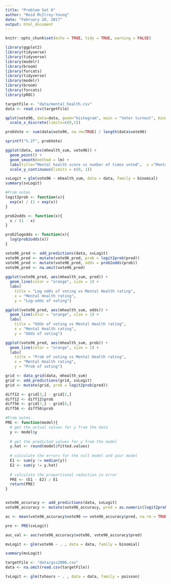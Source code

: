 ```yaml
---
title: "Problem Set 6"
author: "Reid McIlroy-Young"
date: "February 20, 2017"
output: html_document
---
```


``` r
knitr::opts_chunk$set(echo = TRUE, tidy = TRUE, warning = FALSE)

library(ggplot2)
library(tidyverse)
library(tidyverse)
library(modelr)
library(broom)
library(forcats)
library(tidyverse)
library(modelr)
library(broom)
library(forcats)
library(pROC)
```

``` r
targetFile <- "data/mental_health.csv"
data <- read.csv(targetFile)

qplot(vote96, data=data, geom="histogram", main = "Voter turnout", binwidth = 1, xlab = 'Number of times voted', ylab ='Count') +
  scale_x_discrete(limits=c(0,1))

probVote <- sum(data$vote96, na.rm=TRUE) / length(data$vote96)

sprintf("%.2f", probVote)
```


``` r

ggplot(data, aes(mhealth_sum, vote96)) +
  geom_point() +
  geom_smooth(method = lm) +
  labs(title="Mental health score vs number of times voted",  x ="Mental health score", y = "Number of times voted") +
  scale_y_continuous(limits = c(0, 1))
```

``` r
svLogit = glm(vote96 ~ mhealth_sum, data = data, family = binomial)
summary(svLogit)
```

``` r
#From notes
logit2prob <- function(x){
  exp(x) / (1 + exp(x))
}

prob2odds <- function(x){
  x / (1 - x)
}

prob2logodds <- function(x){
  log(prob2odds(x))
}

vote96_pred <- add_predictions(data, svLogit) 
vote96_pred <- mutate(vote96_pred, prob = logit2prob(pred))
vote96_pred <- mutate(vote96_pred, odds = prob2odds(prob))
vote96_pred <- na.omit(vote96_pred)
  
ggplot(vote96_pred, aes(mhealth_sum, pred)) +
  geom_line(color = "orange", size = 1) +
  labs(
    title = "Log odds of voting vs Mental Health rating",
    x = "Mental Health rating",
    y = "Log-odds of voting")
```


``` r
ggplot(vote96_pred, aes(mhealth_sum, odds)) +
  geom_line(color = "orange", size = 1) +
  labs(
    title = "Odds of voting vs Mental Health rating",
    x = "Mental Health rating",
    y = "Odds of voting")
```

``` r
ggplot(vote96_pred, aes(mhealth_sum, prob)) +
  geom_line(color = "orange", size = 1) +
  labs(
    title = "Prob of voting vs Mental Health rating",
    x = "Mental Health rating",
    y = "Prob of voting")

grid <- data_grid(data, mhealth_sum)
grid <- add_predictions(grid, svLogit)
grid <- mutate(grid, prob = logit2prob(pred))

diff12 <- grid[3,] - grid[2,]
diff12 <- diff12$prob
diff56 <- grid[7,] - grid[6,]
diff56 <- diff56$prob
```


``` r
#From notes
PRE <- function(model){
  # get the actual values for y from the data
  y <- model$y
  
  # get the predicted values for y from the model
  y.hat <- round(model$fitted.values)
  
  # calculate the errors for the null model and your model
  E1 <- sum(y != median(y))
  E2 <- sum(y != y.hat)
  
  # calculate the proportional reduction in error
  PRE <- (E1 - E2) / E1
  return(PRE)
}


vote96_accuracy <- add_predictions(data, svLogit)
vote96_accuracy <- mutate(vote96_accuracy, pred = as.numeric(logit2prob(pred) > .5))

ac <- mean(vote96_accuracy$vote96 == vote96_accuracy$pred, na.rm = TRUE)

pre <- PRE(svLogit)

auc_val <- auc(vote96_accuracy$vote96, vote96_accuracy$pred)
```

``` r
mvLogit <- glm(vote96 ~ . , data = data, family = binomial)

summary(mvLogit)
```


``` r
targetFile <- "data/gss2006.csv"
data <- na.omit(read.csv(targetFile))

tvLogit <- glm(tvhours ~ . , data = data, family = poisson)
```